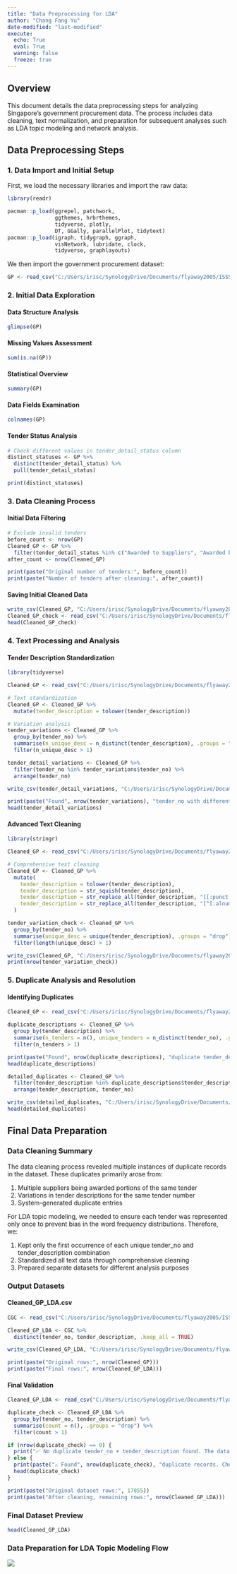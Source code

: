 ```yaml
---
title: "Data Preprocessing for LDA"
author: "Chang Fang Yu"
date-modified: "last-modified"
execute:
  echo: True
  eval: True
  warning: false
  freeze: true
---
```


## Overview

This document details the data preprocessing steps for analyzing Singapore's government procurement data. The process includes data cleaning, text normalization, and preparation for subsequent analyses such as LDA topic modeling and network analysis.

## Data Preprocessing Steps

### 1. Data Import and Initial Setup

First, we load the necessary libraries and import the raw data:

```r
library(readr)
```

```r
pacman::p_load(ggrepel, patchwork, 
               ggthemes, hrbrthemes,
               tidyverse, plotly, 
               DT, GGally, parallelPlot, tidytext) 
pacman::p_load(igraph, tidygraph, ggraph, 
               visNetwork, lubridate, clock,
               tidyverse, graphlayouts)
```

We then import the government procurement dataset:

```r
GP <- read_csv("C:/Users/irisc/SynologyDrive/Documents/flyaway2005/ISSS608-team4pj/data/GovernmentProcurementviaGeBIZ.csv")
```

### 2. Initial Data Exploration

#### Data Structure Analysis

```R
glimpse(GP)
```

#### Missing Values Assessment

```R
sum(is.na(GP))
```

#### Statistical Overview

```R
summary(GP)
```

#### Data Fields Examination

```r
colnames(GP)
```

#### Tender Status Analysis

```r
# Check different values in tender_detail_status column
distinct_statuses <- GP %>%
  distinct(tender_detail_status) %>%
  pull(tender_detail_status)

print(distinct_statuses)
```

### 3. Data Cleaning Process

#### Initial Data Filtering

```r
# Exclude invalid tenders
before_count <- nrow(GP)
Cleaned_GP <- GP %>%
  filter(tender_detail_status %in% c("Awarded to Suppliers", "Awarded by Items", "Award by interface record"))
after_count <- nrow(Cleaned_GP)

print(paste("Original number of tenders:", before_count))
print(paste("Number of tenders after cleaning:", after_count))
```

#### Saving Initial Cleaned Data

```r
write_csv(Cleaned_GP, "C:/Users/irisc/SynologyDrive/Documents/flyaway2005/ISSS608-team4pj/data/Cleaned_GP.csv")
Cleaned_GP_check <- read_csv("C:/Users/irisc/SynologyDrive/Documents/flyaway2005/ISSS608-team4pj/data/Cleaned_GP.csv")
head(Cleaned_GP_check)
```

### 4. Text Processing and Analysis

#### Tender Description Standardization

```R
library(tidyverse)

Cleaned_GP <- read_csv("C:/Users/irisc/SynologyDrive/Documents/flyaway2005/ISSS608-team4pj/data/Cleaned_GP.csv")

# Text standardization
Cleaned_GP <- Cleaned_GP %>%
  mutate(tender_description = tolower(tender_description))

# Variation analysis
tender_variations <- Cleaned_GP %>%
  group_by(tender_no) %>%
  summarise(n_unique_desc = n_distinct(tender_description), .groups = "drop") %>%
  filter(n_unique_desc > 1)

tender_detail_variations <- Cleaned_GP %>%
  filter(tender_no %in% tender_variations$tender_no) %>%
  arrange(tender_no)

write_csv(tender_detail_variations, "C:/Users/irisc/SynologyDrive/Documents/flyaway2005/ISSS608-team4pj/data/tender_description_variations.csv")

print(paste("Found", nrow(tender_variations), "tender_no with different tender_descriptions"))
head(tender_detail_variations)
```

#### Advanced Text Cleaning

```r
library(stringr)

Cleaned_GP <- read_csv("C:/Users/irisc/SynologyDrive/Documents/flyaway2005/ISSS608-team4pj/data/cleaned_GP.csv")

# Comprehensive text cleaning
Cleaned_GP <- Cleaned_GP %>%
  mutate(
    tender_description = tolower(tender_description),
    tender_description = str_squish(tender_description),
    tender_description = str_replace_all(tender_description, "[[:punct:]]", ""),
    tender_description = str_replace_all(tender_description, "[^[:alnum:]\\s]", "")
  )

tender_variation_check <- Cleaned_GP %>%
  group_by(tender_no) %>%
  summarise(unique_desc = unique(tender_description), .groups = "drop") %>%
  filter(length(unique_desc) > 1)

write_csv(Cleaned_GP, "C:/Users/irisc/SynologyDrive/Documents/flyaway2005/ISSS608-team4pj/data/Cleaned_GP_cleaned.csv")
print(nrow(tender_variation_check))
```

### 5. Duplicate Analysis and Resolution

#### Identifying Duplicates

```r
Cleaned_GP <- read_csv("C:/Users/irisc/SynologyDrive/Documents/flyaway2005/ISSS608-team4pj/data/Cleaned_GP_cleaned.csv")

duplicate_descriptions <- Cleaned_GP %>%
  group_by(tender_description) %>%
  summarise(n_tenders = n(), unique_tenders = n_distinct(tender_no), .groups = "drop") %>%
  filter(n_tenders > 1)

print(paste("Found", nrow(duplicate_descriptions), "duplicate tender_descriptions"))
head(duplicate_descriptions)

detailed_duplicates <- Cleaned_GP %>%
  filter(tender_description %in% duplicate_descriptions$tender_description) %>%
  arrange(tender_description, tender_no)

write_csv(detailed_duplicates, "C:/Users/irisc/SynologyDrive/Documents/flyaway2005/ISSS608-team4pj/data/tender_description_duplicates.csv")
head(detailed_duplicates)
```

## Final Data Preparation

### Data Cleaning Summary

The data cleaning process revealed multiple instances of duplicate records in the dataset. These duplicates primarily arose from:

1.  Multiple suppliers being awarded portions of the same tender
2.  Variations in tender descriptions for the same tender number
3.  System-generated duplicate entries

For LDA topic modeling, we needed to ensure each tender was represented only once to prevent bias in the word frequency distributions. Therefore, we:

1.  Kept only the first occurrence of each unique tender_no and tender_description combination
2.  Standardized all text data through comprehensive cleaning
3.  Prepared separate datasets for different analysis purposes

### Output Datasets

#### Cleaned_GP_LDA.csv

```r
CGC <- read_csv("C:/Users/irisc/SynologyDrive/Documents/flyaway2005/ISSS608-team4pj/data/Cleaned_GP_cleaned.csv")

Cleaned_GP_LDA <- CGC %>%
  distinct(tender_no, tender_description, .keep_all = TRUE)

write_csv(Cleaned_GP_LDA, "C:/Users/irisc/SynologyDrive/Documents/flyaway2005/ISSS608-team4pj/data/Cleaned_GP_LDA.csv")

print(paste("Original rows:", nrow(Cleaned_GP)))
print(paste("Final rows:", nrow(Cleaned_GP_LDA)))
```

#### Final Validation

```r
Cleaned_GP_LDA <- read_csv("C:/Users/irisc/SynologyDrive/Documents/flyaway2005/ISSS608-team4pj/data/Cleaned_GP_LDA.csv")

duplicate_check <- Cleaned_GP_LDA %>%
  group_by(tender_no, tender_description) %>%
  summarise(count = n(), .groups = "drop") %>%
  filter(count > 1)

if (nrow(duplicate_check) == 0) {
  print("✅ No duplicate tender_no + tender_description found. The data cleaning is correct!")
} else {
  print(paste("⚠️ Found", nrow(duplicate_check), "duplicate records. Check the data again!"))
  head(duplicate_check)
}

print(paste("Original dataset rows:", 17855))
print(paste("After cleaning, remaining rows:", nrow(Cleaned_GP_LDA)))
```

### Final Dataset Preview

```r
head(Cleaned_GP_LDA)
```

### Data Preparation for LDA Topic Modeling Flow

![](/images/flowchat_datapreparationforLDA.png)
